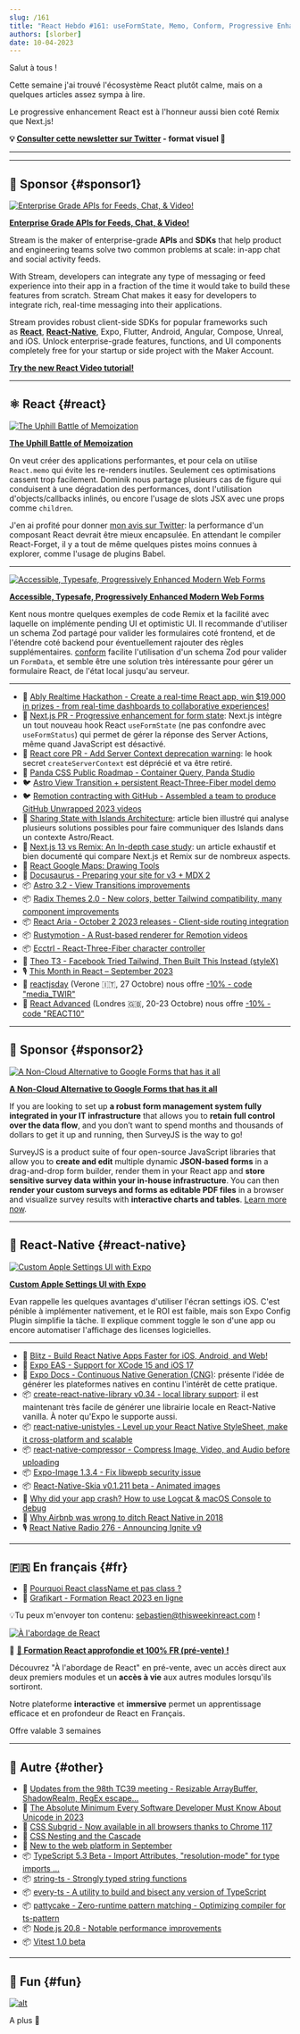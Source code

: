 ```yaml
---
slug: /161
title: "React Hebdo #161: useFormState, Memo, Conform, Progressive Enhancement, Astro, Radix, React-Aria, Rustymotion, Ecctrl, Expo Apple Settings, Unistyles, TypeScript, TC39..."
authors: [slorber]
date: 10-04-2023
---
```


Salut à tous !

Cette semaine j'ai trouvé l'écosystème React plutôt calme, mais on a quelques articles assez sympa à lire.

Le progressive enhancement React est à l'honneur aussi bien coté Remix que Next.js!

<!-- truncate -->

**💡 [Consulter cette newsletter sur Twitter](https://slo.im/thread) - format visuel 🎨**

---


<Support />

---

## 💸 Sponsor {#sponsor1}

[![Enterprise Grade APIs for Feeds, Chat, & Video!](/emails/issues/153/stream.jpg)](https://getstream.io/video/voice-calling/?utm_source=thisweekinreact&utm_medium=sponsorship&utm_content=&utm_campaign=thisweekinreact_July2023_video_klmh22)

[**Enterprise Grade APIs for Feeds, Chat, & Video!**](https://getstream.io/video/docs/react/?utm_source=thisweekinreact&utm_medium=sponsorship&utm_content=&utm_campaign=thisweekinreact_July2023_video_klmh22)

Stream is the maker of enterprise-grade **APIs** and **SDKs** that help product and engineering teams solve two common problems at scale: in-app chat and social activity feeds.

With Stream, developers can integrate any type of messaging or feed experience into their app in a fraction of the time it would take to build these features from scratch. Stream Chat makes it easy for developers to integrate rich, real-time messaging into their applications.

Stream provides robust client-side SDKs for popular frameworks such as [**React**](https://getstream.io/chat/sdk/react/?utm_source=thisweekinreact&utm_medium=sponsorship&utm_content=&utm_campaign=thisweekinreact_July2023_video_klmh22), [**React-Native**](https://getstream.io/chat/sdk/react-native/?utm_source=thisweekinreact&utm_medium=sponsorship&utm_content=&utm_campaign=thisweekinreact_July2023_video_klmh22), Expo, Flutter, Android, Angular, Compose, Unreal, and iOS.
Unlock enterprise-grade features, functions, and UI components completely free for your startup or side project with the Maker Account.

[**Try the new React Video tutorial!**](https://getstream.io/video/docs/react/?utm_source=thisweekinreact&utm_medium=sponsorship&utm_content=&utm_campaign=thisweekinreact_July2023_video_klmh22)

---

## ⚛️ React {#react}

[![The Uphill Battle of Memoization](/emails/issues/161/memo.jpg)](https://tkdodo.eu/blog/the-uphill-battle-of-memoization)

[**The Uphill Battle of Memoization**](https://tkdodo.eu/blog/the-uphill-battle-of-memoization)

On veut créer des applications performantes, et pour cela on utilise `React.memo` qui évite les re-renders inutiles. Seulement ces optimisations cassent trop facilement. Dominik nous partage plusieurs cas de figure qui conduisent à une dégradation des performances, dont l'utilisation d'objects/callbacks inlinés, ou encore l'usage de slots JSX avec une props comme `children`.

J'en ai profité pour donner [mon avis sur Twitter](https://twitter.com/sebastienlorber/status/1709258817844752794): la performance d'un composant React devrait être mieux encapsulée. En attendant le compiler React-Forget, il y a tout de même quelques pistes moins connues à explorer, comme l'usage de plugins Babel.

---

[![Accessible, Typesafe, Progressively Enhanced Modern Web Forms](/emails/issues/161/epicweb.jpg)](https://www.epicweb.dev/accessible-typesafe-progressively-enhanced-modern-web-forms)

[**Accessible, Typesafe, Progressively Enhanced Modern Web Forms**](https://www.epicweb.dev/accessible-typesafe-progressively-enhanced-modern-web-forms)

Kent nous montre quelques exemples de code Remix et la facilité avec laquelle on implémente pending UI et optimistic UI. Il recommande d'utiliser un schema Zod partagé pour valider les formulaires coté frontend, et de l'étendre coté backend pour éventuellement rajouter des règles supplémentaires. [conform](https://conform.guide/) facilite l'utilisation d'un schema Zod pour valider un `FormData`, et semble être une solution très intéressante pour gérer un formulaire React, de l'état local jusqu'au serveur.

---

- 💸 [Ably Realtime Hackathon - Create a real-time React app, win $19,000 in prizes - from real-time dashboards to collaborative experiences!](https://ably.devpost.com/?utm_campaign=23-hackathon&utm_source=thisweekinreact&utm_medium=referral)
- 👀 [Next.js PR - Progressive enhancement for form state](https://github.com/vercel/next.js/pull/55584): Next.js intègre un tout nouveau hook React `useFormState` (ne pas confondre avec `useFormStatus`) qui permet de gérer la réponse des Server Actions, même quand JavaScript est désactivé.
- 👀 [React core PR - Add Server Context deprecation warning](https://github.com/facebook/react/pull/27424): le hook secret `createServerContext` est déprécié et va être retiré.
- 👀 [Panda CSS Public Roadmap - Container Query, Panda Studio](https://panda-css.canny.io/)
- 🐦 [Astro View Transition + persistent React-Three-Fiber model demo](https://twitter.com/astrodotbuild/status/1707918024471355406)
- 🐦 [Remotion contracting with GitHub - Assembled a team to produce GitHub Unwrapped 2023 videos](https://twitter.com/Remotion/status/1707664519403614323)
- 📜 [Sharing State with Islands Architecture](https://frontendatscale.com/blog/islands-architecture-state/): article bien illustré qui analyse plusieurs solutions possibles pour faire communiquer des Islands dans un contexte Astro/React.
- 📜 [Next.js 13 vs Remix: An In-depth case study](https://prateeksurana.me/blog/nextjs-13-vs-remix-an-in-depth-case-study/): un article exhaustif et bien documenté qui compare Next.js et Remix sur de nombreux aspects.
- 📜 [React Google Maps: Drawing Tools](https://sudolabs.com/insights/react-google-maps-drawing-tools)
- 📜 [Docusaurus - Preparing your site for v3 + MDX 2](https://docusaurus.io/blog/preparing-your-site-for-docusaurus-v3)
- 📦 [Astro 3.2 - View Transitions improvements](https://astro.build/blog/astro-320/)
- 📦 [Radix Themes 2.0 - New colors, better Tailwind compatibility, many component improvements](https://www.radix-ui.com/themes/docs/overview/releases#200)
- 📦 [React Aria - October 2 2023 releases - Client-side routing integration](https://react-spectrum.adobe.com/releases/2023-10-02.html)
- 📦 [Rustymotion - A Rust-based renderer for Remotion videos](https://github.com/clearlysid/rustymotion)
- 📦 [Ecctrl - React-Three-Fiber character controller](https://github.com/pmndrs/ecctrl)
- 🎥 [Theo T3 - Facebook Tried Tailwind, Then Built This Instead (styleX)](https://www.youtube.com/watch?v=PHV94q7BivI)
- 🎙️ [This Month in React – September 2023](https://podcasters.spotify.com/pod/show/reactiflux/episodes/This-Month-in-React--September-2023-e29vb6o)
- 👥 [reactjsday](https://2023.reactjsday.it/) (Verone 🇮🇹, 27 Octobre) nous offre [\-10% - code "media_TWIR"](https://ti.to/grusp/reactjsday-2023/discount/media_TWIR)
- 👥 [React Advanced](https://reactadvanced.com/?utm_source=email&utm_medium=thisweekinreact) (Londres 🇬🇧, 20-23 Octobre) nous offre [\-10% - code "REACT10"](https://ti.to/gitnation/react-advanced-london-2023/discount/REACT10)

<SubscribeFormEmbed placement="middle" />

---

## 💸 Sponsor {#sponsor2}

[![A Non-Cloud Alternative to Google Forms that has it all](/emails/issues/155/surveyjs.jpg)](https://surveyjs.io/?utm_source=thisweekinreact&utm_medium=email)

**[A Non-Cloud Alternative to Google Forms that has it all](https://surveyjs.io/?utm_source=thisweekinreact&utm_medium=email)**

If you are looking to set up **a robust form management system fully integrated in your IT infrastructure** that allows you to **retain full control over the data flow**, and you don’t want to spend months and thousands of dollars to get it up and running, then SurveyJS is the way to go!

SurveyJS is a product suite of four open-source JavaScript libraries that allow you to **create and edit** multiple dynamic **JSON-based forms** in a drag-and-drop form builder, render them in your React app and **store sensitive survey data within your in-house infrastructure**. You can then **render your custom surveys and forms as editable PDF files** in a browser and visualize survey results with **interactive charts and tables**. [Learn more now](https://surveyjs.io/?utm_source=thisweekinreact&utm_medium=email).

---

## 📱 React-Native {#react-native}

[![Custom Apple Settings UI with Expo](/emails/issues/161/exposettings.jpg)](https://evanbacon.dev/blog/apple-settings)

[**Custom Apple Settings UI with Expo**](https://evanbacon.dev/blog/apple-settings)

Evan rappelle les quelques avantages d'utiliser l'écran settings iOS. C'est pénible à implémenter nativement, et le ROI est faible, mais son Expo Config Plugin simplifie la tâche. Il explique comment toggle le son d'une app ou encore automatiser l'affichage des licenses logicielles.

---

- 💸 [Blitz - Build React Native Apps Faster for iOS, Android, and Web!](https://www.blitz-rn.com/)
- 📜 [Expo EAS - Support for XCode 15 and iOS 17](https://expo.dev/changelog/2023/09-28-new-xcode-ios)
- 📖 [Expo Docs - Continuous Native Generation (CNG)](https://docs.expo.dev/workflow/continuous-native-generation/): présente l'idée de générer les plateformes natives en continu l'intérêt de cette pratique.
- 📦 [create-react-native-library v0.34 - local library support](https://github.com/callstack/react-native-builder-bob/releases/tag/create-react-native-library%400.34.0): il est maintenant très facile de générer une librairie locale en React-Native vanilla. À noter qu'Expo le supporte aussi.
- 📦 [react-native-unistyles - Level up your React Native StyleSheet, make it cross-platform and scalable](https://github.com/jpudysz/react-native-unistyles)
- 📦 [react-native-compressor - Compress Image, Video, and Audio before uploading](https://github.com/numandev1/react-native-compressor)
- 📦 [Expo-Image 1.3.4 - Fix libwepb security issue](https://expo.dev/changelog/2023/09-29-libwebp)
- 📦 [React-Native-Skia v0.1.211 beta - Animated images](https://shopify.github.io/react-native-skia/docs/animated-images/)
- 🎥 [Why did your app crash? How to use Logcat & macOS Console to debug](https://www.youtube.com/watch?v=LvCci4Bwmpc)
- 🎥 [Why Airbnb was wrong to ditch React Native in 2018](https://www.youtube.com/watch?v=RwUQnfcxH0o)
- 🎙 [React Native Radio 276 - Announcing Ignite v9](https://reactnativeradio.com/episodes/rnr-276-announcing-ignite-v9-expresso)

---

## 🇫🇷 En français {#fr}

- 🎥 [Pourquoi React className et pas class ?](https://www.youtube.com/watch?v=eechS4YXYlk)
- 🎥 [Grafikart - Formation React 2023 en ligne](https://www.youtube.com/watch?v=hhe6Xb4Em5U)

💡Tu peux m'envoyer ton contenu: [sebastien@thisweekinreact.com](mailto:sebastien@thisweekinreact.com?subject=Contenu%20en%20fran%C3%A7ais) !

[![À l'abordage de React](/emails/issues/160/a-l-abordage-de-react.jpg)](https://react.codingcrew.dev/?utm_source=thisweekinreact&utm_id=twir-27092023)

💸 **[🚀 Formation React approfondie et 100% FR (pré-vente) !](https://react.codingcrew.dev/?utm_source=thisweekinreact&utm_id=twir-27092023)**

Découvrez "À l'abordage de React" en pré-vente, avec un accès direct aux deux premiers modules et un **accès à vie** aux autres modules lorsqu'ils sortiront.

Notre plateforme **interactive** et **immersive** permet un apprentissage efficace et en profondeur de React en Français.

Offre valable 3 semaines

---

## 🔀 Autre {#other}

- 📜 [Updates from the 98th TC39 meeting - Resizable ArrayBuffer, ShadowRealm, RegEx escape...](https://dev.to/hemanth/updates-from-the-98th-tc39-meeting-1lcf)
- 📜 [The Absolute Minimum Every Software Developer Must Know About Unicode in 2023](https://tonsky.me/blog/unicode/)
- 📜 [CSS Subgrid - Now available in all browsers thanks to Chrome 117](https://web.dev/css-subgrid/)
- 📜 [CSS Nesting and the Cascade](https://webkit.org/blog/14571/css-nesting-and-the-cascade/)
- 📜 [New to the web platform in September](https://web.dev/web-platform-09-2023/)
- 📦 [TypeScript 5.3 Beta - Import Attributes, "resolution-mode" for type imports ...](https://devblogs.microsoft.com/typescript/announcing-typescript-5-3-beta/)
- 📦 [string-ts - Strongly typed string functions](https://github.com/gustavoguichard/string-ts)
- 📦 [every-ts - A utility to build and bisect any version of TypeScript](https://github.com/jakebailey/every-ts)
- 📦 [pattycake - Zero-runtime pattern matching - Optimizing compiler for ts-pattern](https://github.com/aidenybai/pattycake)
- 📦 [Node.js 20.8 - Notable performance improvements](https://nodejs.org/en/blog/release/v20.8.0)
- 📦 [Vitest 1.0 beta](https://github.com/vitest-dev/vitest/releases/tag/v1.0.0-beta.0)

---

## 🤭 Fun {#fun}

[![alt](/emails/issues/161/meme.jpg)](https://twitter.com/creatine_cycle/status/1706912311309652159)

A plus 👋
